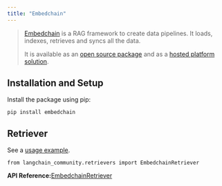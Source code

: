 ```yaml
---
title: "Embedchain"
---
```


> [Embedchain](https://github.com/embedchain/embedchain) is a RAG framework to create data pipelines. It loads, indexes, retrieves and syncs all the data.
>
> It is available as an [open source package](https://github.com/embedchain/embedchain) and as a [hosted platform solution](https://app.embedchain.ai/).

## Installation and Setup

Install the package using pip:

```
pip install embedchain
```

## Retriever

See a [usage example](/oss/integrations/retrievers/embedchain).

```
from langchain_community.retrievers import EmbedchainRetriever
```

**API Reference:**[EmbedchainRetriever](https://python.langchain.com/api_reference/community/retrievers/langchain_community.retrievers.embedchain.EmbedchainRetriever.html)

